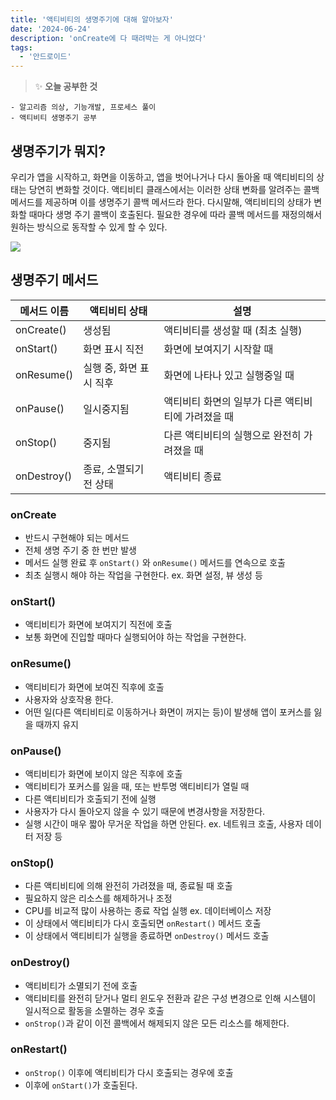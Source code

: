 ```yaml
---
title: '액티비티의 생명주기에 대해 알아보자'
date: '2024-06-24'
description: 'onCreate에 다 때려박는 게 아니었다'
tags:
  - '안드로이드'
---
```


> ✨ **오늘 공부한 것**
>
```
- 알고리즘 의상, 기능개발, 프로세스 풀이
- 액티비티 생명주기 공부
```
>

## 생명주기가 뭐지?

우리가 앱을 시작하고, 화면을 이동하고, 앱을 벗어나거나 다시 돌아올 때 액티비티의 상태는 당연히 변화할 것이다. 액티비티 클래스에서는 이러한 상태 변화를 알려주는 콜백 메서드를 제공하며 이를 생명주기 콜백 메서드라 한다. 다시말해, 액티비티의 상태가 변화할 때마다 생명 주기 콜백이 호출된다. 필요한 경우에 따라 콜백 메서드를 재정의해서 원하는 방식으로 동작할 수 있게 할 수 있다.

![](/posts/etc/today-i-learned/2024-06-24.png)

## 생명주기 메서드

| 메서드 이름 | 액티비티 상태 | 설명 |
| --- | --- | --- |
| onCreate() | 생성됨 | 액티비티를 생성할 때 (최초 실행) |
| onStart() | 화면 표시 직전 | 화면에 보여지기 시작할 때 |
| onResume() | 실행 중, 화면 표시 직후 | 화면에 나타나 있고 실행중일 때 |
| onPause() | 일시중지됨 | 액티비티 화면의 일부가 다른 액티비티에 가려졌을 때 |
| onStop() | 중지됨 | 다른 액티비티의 실행으로 완전히 가려졌을 때 |
| onDestroy() | 종료, 소멸되기 전 상태 | 액티비티 종료 |

### onCreate

- 반드시 구현해야 되는 메서드
- 전체 생명 주기 중 한 번만 발생
- 메서드 실행 완료 후 `onStart()` 와 `onResume()` 메서드를 연속으로 호출
- 최초 실행시 해야 하는 작업을 구현한다. ex. 화면 설정, 뷰 생성 등

### onStart()

- 액티비티가 화면에 보여지기 직전에 호출
- 보통 화면에 진입할 때마다 실행되어야 하는 작업을 구현한다.

### onResume()

- 액티비티가 화면에 보여진 직후에 호출
- 사용자와 상호작용 한다.
- 어떤 일(다른 액티비티로 이동하거나 화면이 꺼지는 등)이 발생해 앱이 포커스를 잃을 때까지 유지

### onPause()

- 액티비티가 화면에 보이지 않은 직후에 호출
- 액티비티가 포커스를 잃을 때, 또는 반투명 액티비티가 열릴 때
- 다른 액티비티가 호출되기 전에 실행
- 사용자가 다시 돌아오지 않을 수 있기 때문에 변경사항을 저장한다.
- 실행 시간이 매우 짧아 무거운 작업을 하면 안된다. ex. 네트워크 호출, 사용자 데이터 저장 등

### onStop()

- 다른 액티비티에 의해 완전히 가려졌을 때, 종료될 때 호출
- 필요하지 않은 리소스를 해제하거나 조정
- CPU를 비교적 많이 사용하는 종료 작업 실행 ex. 데이터베이스 저장
- 이 상태에서 액티비티가 다시 호출되면 `onRestart()` 메서드 호출
- 이 상태에서 액티비티가 실행을 종료하면 `onDestroy()` 메서드 호출

### onDestroy()

- 액티비티가 소멸되기 전에 호출
- 액티비티를 완전히 닫거나 멀티 윈도우 전환과 같은 구성 변경으로 인해 시스템이 일시적으로 활동을 소멸하는 경우 호출
- `onStrop()`과 같이 이전 콜백에서 해제되지 않은 모든 리소스를 해제한다.

### onRestart()

- `onStrop()` 이후에 액티비티가 다시 호출되는 경우에 호출
- 이후에 `onStart()`가 호출된다.
